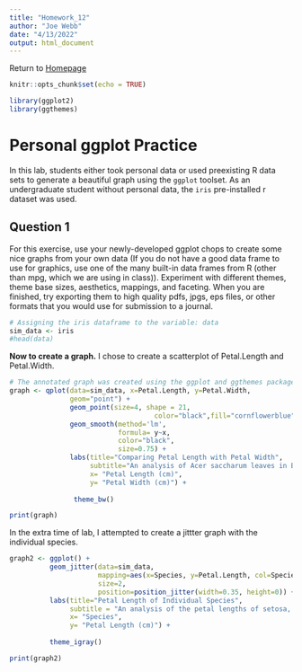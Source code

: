 ```yaml
---
title: "Homework_12"
author: "Joe Webb"
date: "4/13/2022"
output: html_document
---
```

Return to [Homepage](index.html)
```r
knitr::opts_chunk$set(echo = TRUE)

library(ggplot2)
library(ggthemes)
```

# Personal ggplot Practice
In this lab, students either took personal data or used preexisting R data sets to generate a beautiful graph using the `ggplot` toolset. As an undergraduate student without personal data, the `iris` pre-installed r dataset was used. 

## Question 1
For this exercise, use your newly-developed ggplot chops to create some nice graphs from your own data (If you do not have a good data frame to use for graphics, use one of the many built-in data frames from R (other than mpg, which we are using in class)). Experiment with different themes, theme base sizes, aesthetics, mappings, and faceting. When you are finished, try exporting them to high quality pdfs, jpgs, eps files, or other formats that you would use for submission to a journal.

```r
# Assigning the iris dataframe to the variable: data
sim_data <- iris
#head(data)
```

**Now to create a graph.** I chose to create a scatterplot of Petal.Length and Petal.Width.

```r
# The annotated graph was created using the ggplot and ggthemes packages.
graph <- qplot(data=sim_data, x=Petal.Length, y=Petal.Width, 
               geom="point") +
               geom_point(size=4, shape = 21, 
                                    color="black",fill="cornflowerblue") + 
               geom_smooth(method='lm', 
                           formula= y~x,
                           color="black", 
                           size=0.75) +
               labs(title="Comparing Petal Length with Petal Width",
                    subtitle="An analysis of Acer saccharum leaves in Burlington, VT",
                    x= "Petal Length (cm)",
                    y= "Petal Width (cm)") +
              
                theme_bw()

print(graph)
```

In the extra time of lab, I attempted to create a jittter graph with the individual species.
```r
graph2 <- ggplot() + 
          geom_jitter(data=sim_data,
                      mapping=aes(x=Species, y=Petal.Length, col=Species), 
                      size=2, 
                      position=position_jitter(width=0.35, height=0)) +
          labs(title="Petal Length of Individual Species",
               subtitle = "An analysis of the petal lengths of setosa, versicolor, and virginica species",
               x= "Species",
               y= "Petal Length (cm)") +
              
          theme_igray()

print(graph2)
```







